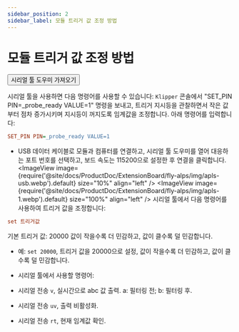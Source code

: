 ```yaml
---
sidebar_position: 2
sidebar_label: 모듈 트리거 값 조정 방법
---
```



# 모듈 트리거 값 조정 방법
<Button variant="contained" disableElevation component="a" rel="noopener" href="https://apps.microsoft.com/detail/9nblggh43hdm?launch=true&mode=full&hl=en&gl=hk&ocid=bingwebsearch">시리얼 툴 도우미 가져오기</Button>

시리얼 툴을 사용하면 다음 명령어를 사용할 수 있습니다:
`Klipper` 콘솔에서 "SET_PIN PIN=_probe_ready VALUE=1" 명령을 보내고, 트리거 지시등을 관찰하면서 작은 값부터 점차 증가시키며 지시등이 꺼지도록 임계값을 조정합니다. 아래 명령어를 입력합니다:
```cfg
SET_PIN PIN=_probe_ready VALUE=1
```
* USB 데이터 케이블로 모듈과 컴퓨터를 연결하고, 시리얼 툴 도우미를 열어 대응하는 포트 번호를 선택하고, 보드 속도는 115200으로 설정한 후 연결을 클릭합니다.
<ImageView image={require('@site/docs/ProductDoc/ExtensionBoard/fly-alps/img/apls-usb.webp').default} size="10%" align="left" />
<ImageView image={require('@site/docs/ProductDoc/ExtensionBoard/fly-alps/img/apls-1.webp').default} size="100%" align="left" />
시리얼 툴에서 다음 명령어를 사용하여 트리거 값을 조정합니다:
```cfg
set 트리거값
```
기본 트리거 값: 20000
값이 작을수록 더 민감하고, 값이 클수록 덜 민감합니다.
* 예: `set 20000`, 트리거 값을 20000으로 설정, 값이 작을수록 더 민감하고, 값이 클수록 덜 민감합니다.
* 시리얼 툴에서 사용할 명령어:

* 시리얼 전송 `v`, 실시간으로 abc 값 출력. a: 필터링 전; b: 필터링 후.
* 시리얼 전송 `uv`, 출력 비활성화.
* 시리얼 전송 `rt`, 현재 임계값 확인.
